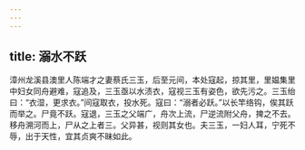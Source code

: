 ```yaml
---
---
---
```

title: 溺水不跃
---




漳州龙溪县澳里人陈端才之妻蔡氏三玉，后至元间，本处寇起，掠其里，里媪集里中妇女同舟避难，寇追及，三玉亟以水渍衣，寇视三玉有姿色，欲先污之。三玉绐曰：“衣湿，更求衣。”间寇取衣，投水死。寇曰：“溺者必跃。”以长竿络钩，俟其跃而举之。尸竟不跃。寇退，三玉之父端广，舟次上流，尸逆流附父舟，捭之不去。移舟溯河而上，尸从之上者三。父异甚，视则其女也。夫三玉，一妇人耳，宁死不辱，出于天性，宜其贞爽不昧如此。